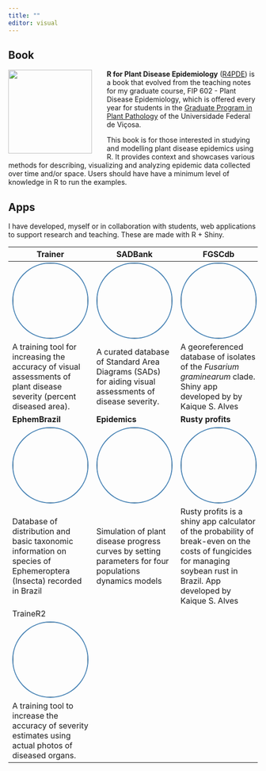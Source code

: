 ```yaml
---
title: ""
editor: visual
---
```


## Book

[![](figs/r4pde.png){style="float: left; margin-right: 30px" width="169"}](https://r4pde.netlify.app/)**R for Plant Disease Epidemiology** ([R4PDE](https://r4pde.netlify.app/)) is a book that evolved from the teaching notes for my graduate course, FIP 602 - Plant Disease Epidemiology, which is offered every year for students in the [Graduate Program in Plant Pathology](http://www.dfp.ufv.br/grad/) of the Universidade Federal de Viçosa.

This book is for those interested in studying and modelling plant disease epidemics using R. It provides context and showcases various methods for describing, visualizing and analyzing epidemic data collected over time and/or space. Users should have have a minimum level of knowledge in R to run the examples.

## Apps

I have developed, myself or in collaboration with students, web applications to support research and teaching. These are made with R + Shiny.

| Trainer                                                                                                                                           | SADBank                                                                                                                                      | FGSCdb                                                                                                                                                                    |
|------------------------|------------------------|------------------------|
| [![](figs/app_trainer.png){style="border-radius: 50%; border: 2px solid steelblue" width="150"}](https://edelponte.shinyapps.io/trainer)          | [![](figs/app_sadbank.png){style="border-radius: 50%; border: 2px solid steelblue" width="150"}](https://edelponte.shinyapps.io/sadbank)     | [![](figs/app_fgscdb.png){style="border-radius: 50%; border: 2px solid steelblue" width="150"}](https://edelponte.shinyapps.io/fgscdb)                                    |
| A training tool for increasing the accuracy of visual assessments of plant disease severity (percent diseased area).                              | A curated database of Standard Area Diagrams (SADs) for aiding visual assessments of disease severity.                                       | A georeferenced database of isolates of the *Fusarium graminearum* clade. Shiny app developed by by Kaique S. Alves                                                       |
| **EphemBrazil**                                                                                                                                   | **Epidemics**                                                                                                                                | **Rusty profits**                                                                                                                                                         |
| [![](figs/app_ephembrazil.png){style="border-radius: 50%; border: 2px solid steelblue" width="150"}](https://edelponte.shinyapps.io/ephembrazil/) | [![](figs/app_epidemics.png){style="border-radius: 50%; border: 2px solid steelblue" width="150"}](https://edelponte.shinyapps.io/epidemics) | [![](figs/app_rusty.png){style="border-radius: 50%; border: 2px solid steelblue" width="150"}](https://alvesks.shinyapps.io/rusty-profits/)                               |
| Database of distribution and basic taxonomic information on species of Ephemeroptera (Insecta) recorded in Brazil                                 | Simulation of plant disease progress curves by setting parameters for four populations dynamics models                                       | Rusty profits is a shiny app calculator of the probability of break-even on the costs of fungicides for managing soybean rust in Brazil. App developed by Kaique S. Alves |
| TraineR2                                                                                                                                          |                                                                                                                                              |                                                                                                                                                                           |
| [![](figs/app_trainer2.png){style="border-radius: 50%; border: 2px solid steelblue" width="150"}](https://delponte.shinyapps.io/traineR2/)        |                                                                                                                                              |                                                                                                                                                                           |
| A training tool to increase the accuracy of severity estimates using actual photos of diseased organs.                                            |                                                                                                                                              |                                                                                                                                                                           |
